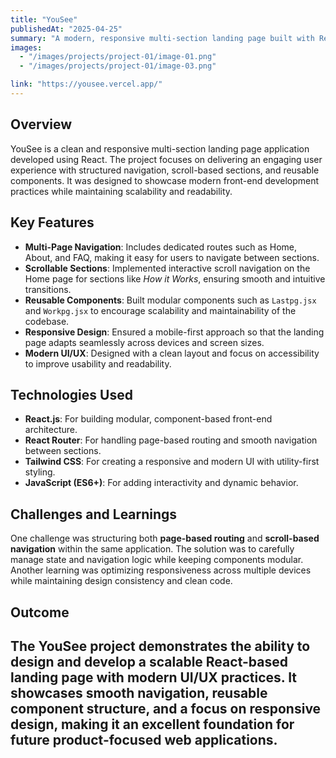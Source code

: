 ---
title: "YouSee"
publishedAt: "2025-04-25"
summary: "A modern, responsive multi-section landing page built with React, featuring smooth navigation, scroll-based interactions, and reusable components."
images:
  - "/images/projects/project-01/image-01.png"
  - "/images/projects/project-01/image-03.png"

link: "https://yousee.vercel.app/"
---

## Overview

YouSee is a clean and responsive multi-section landing page application developed using React. The project focuses on delivering an engaging user experience with structured navigation, scroll-based sections, and reusable components. It was designed to showcase modern front-end development practices while maintaining scalability and readability.
## Key Features

- **Multi-Page Navigation**: Includes dedicated routes such as Home, About, and FAQ, making it easy for users to navigate between sections.
- **Scrollable Sections**: Implemented interactive scroll navigation on the Home page for sections like *How it Works*, ensuring smooth and intuitive transitions.
- **Reusable Components**: Built modular components such as `Lastpg.jsx` and `Workpg.jsx` to encourage scalability and maintainability of the codebase.
- **Responsive Design**: Ensured a mobile-first approach so that the landing page adapts seamlessly across devices and screen sizes.
- **Modern UI/UX**: Designed with a clean layout and focus on accessibility to improve usability and readability.

## Technologies Used

- **React.js**: For building modular, component-based front-end architecture.
- **React Router**: For handling page-based routing and smooth navigation between sections.
- **Tailwind CSS**: For creating a responsive and modern UI with utility-first styling.
- **JavaScript (ES6+)**: For adding interactivity and dynamic behavior.

## Challenges and Learnings

One challenge was structuring both **page-based routing** and **scroll-based navigation** within the same application. The solution was to carefully manage state and navigation logic while keeping components modular. Another learning was optimizing responsiveness across multiple devices while maintaining design consistency and clean code.


## Outcome

The YouSee project demonstrates the ability to design and develop a scalable React-based landing page with modern UI/UX practices. It showcases smooth navigation, reusable component structure, and a focus on responsive design, making it an excellent foundation for future product-focused web applications.
---

